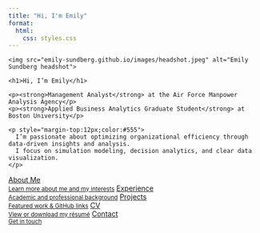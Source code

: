 ```yaml
---
title: "Hi, I'm Emily"
format:
  html:
    css: styles.css
---
```


<div class="hero" role="region" aria-label="Introduction">
  <div class="profile-img" aria-hidden="true">
    <img src="emily-sundberg.github.io/images/headshot.jpeg" alt="Emily Sundberg headshot">
  </div>

  <div class="hero-right">
    <h1>Hi, I’m Emily</h1>

    <p><strong>Management Analyst</strong> at the Air Force Manpower Analysis Agency</p>
    <p><strong>Applied Business Analytics Graduate Student</strong> at Boston University</p>

    <p style="margin-top:12px;color:#555">
      I’m passionate about optimizing organizational efficiency through data-driven insights and analysis.
      I focus on simulation modeling, decision analytics, and clear data visualization.
    </p>
  </div>
</div>

<div class="cards" role="navigation" aria-label="Quick links">
  <a class="card" href="about.qmd">About Me<br><small>Learn more about me and my interests</small></a>
  <a class="card" href="experience.qmd">Experience<br><small>Academic and professional background</small></a>
  <a class="card" href="projects.qmd">Projects<br><small>Featured work &amp; GitHub links</small></a>
  <a class="card" href="cv.qmd">CV<br><small>View or download my résumé</small></a>
  <a class="card" href="contact.qmd">Contact<br><small>Get in touch</small></a>
</div>
